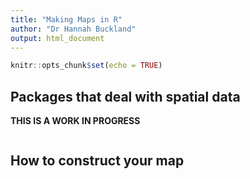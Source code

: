 ```yaml
---
title: "Making Maps in R"
author: "Dr Hannah Buckland"
output: html_document
---
```


```r
knitr::opts_chunk$set(echo = TRUE)
```

## Packages that deal with spatial data

**THIS IS A WORK IN PROGRESS**

```r

```

## How to construct your map



```r

```


